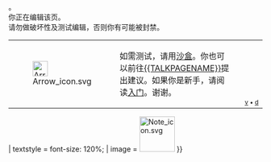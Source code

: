 {{editnotice
| id    = TFA-editnotice
| class = TFA-editnotice
| header = 提示
| headerstyle = font-size: 150%;
| text = {{PAGENAME}}是最近的{{#ifeq:{{{list}}}|yes
 |[[Wikipedia:特色列表|特色列表]]
 |[[Wikipedia:特色条目|特色条目]]
}}。<br>你正在编辑该页。<br>请勿做破坏性及测试编辑，否则你有可能被封禁。
<table style="background-color:transparent;width:100%;"><tr>
<td style="valign:center;padding-right:0.5em;">[[File:Arrow icon.svg|none|30px|link=]]</td>
<td>如需测试，请用[[Wikipedia:沙盒|沙盒]]。你也可以前往[[{{TALKPAGENAME}}]]提出建议。如果你是新手，请阅读[[Wikipedia:入门|入门]]。谢谢。</td>
<td style="vertical-align:bottom;"><span style="float:right;font-size:75%;margin-left:1em;">[[Template:TFA-editnotice|v]]&nbsp;•&nbsp;[[Template talk:TFA-editnotice|d]]</span></td>
</tr></table>
| textstyle = font-size: 120%;
| image = [[File:Note icon.svg|70px]]
}}<noinclude>
{{Documentation}}
<!-- Add categories and interwikis to the /doc subpage, not here! -->
</noinclude>